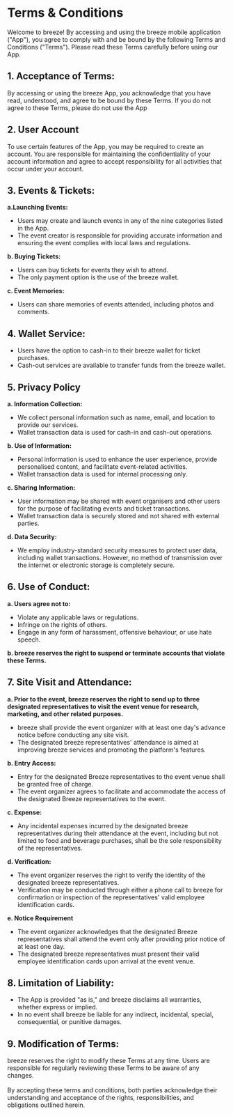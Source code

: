 # Terms & Conditions

Welcome to breeze! By accessing and using the breeze mobile application ("App"), you agree to comply with and be bound by the following Terms and Conditions ("Terms"). Please read these Terms carefully before using our App.

## 1. Acceptance of Terms:

By accessing or using the breeze App, you acknowledge that you have read, understood, and agree to be bound by these Terms. If you do not agree to these Terms, please do not use the App

## 2. User Account

To use certain features of the App, you may be required to create an account. You are responsible for maintaining the confidentiality of your account information and agree to accept responsibility for all activities that occur under your account.

## 3. Events & Tickets:

**a.Launching Events:**

- Users may create and launch events in any of the nine categories listed in the App.
- The event creator is responsible for providing accurate information and ensuring the event complies with local laws and regulations.

**b. Buying Tickets:**

- Users can buy tickets for events they wish to attend.
- The only payment option is the use of the breeze wallet.

**c. Event Memories:**

- Users can share memories of events attended, including photos and comments.

## 4. Wallet Service:

- Users have the option to cash-in to their breeze wallet for ticket purchases.
- Cash-out services are available to transfer funds from the breeze wallet.

## 5. Privacy Policy

**a. Information Collection:**

- We collect personal information such as name, email, and location to provide our services.
- Wallet transaction data is used for cash-in and cash-out operations.

**b. Use of Information:**

- Personal information is used to enhance the user experience, provide personalised content, and facilitate event-related activities.
- Wallet transaction data is used for internal processing only.

**c. Sharing Information:**

- User information may be shared with event organisers and other users for the purpose of facilitating events and ticket transactions.
- Wallet transaction data is securely stored and not shared with external parties.

**d. Data Security:**

- We employ industry-standard security measures to protect user data, including wallet transactions. However, no method of transmission over the internet or electronic storage is completely secure.

## 6. Use of Conduct:

**a. Users agree not to:**

- Violate any applicable laws or regulations.
- Infringe on the rights of others.
- Engage in any form of harassment, offensive behaviour, or use hate speech.

**b. breeze reserves the right to suspend or terminate accounts that violate these Terms.**

## 7. Site Visit and Attendance:

**a. Prior to the event, breeze reserves the right to send up to three designated representatives to visit the event venue for research, marketing, and other related purposes.**

- breeze shall provide the event organizer with at least one day's advance notice before conducting any site visit.
- The designated breeze representatives' attendance is aimed at improving breeze services and promoting the platform's features.

**b. Entry Access:**

- Entry for the designated Breeze representatives to the event venue shall be granted free of charge.
- The event organizer agrees to facilitate and accommodate the access of the designated Breeze representatives to the event.

**c. Expense:**

- Any incidental expenses incurred by the designated breeze representatives during their attendance at the event, including but not limited to food and beverage purchases, shall be the sole responsibility of the representatives.

**d. Verification:**

- The event organizer reserves the right to verify the identity of the designated breeze representatives.
- Verification may be conducted through either a phone call to breeze for confirmation or inspection of the representatives' valid employee identification cards.

**e. Notice Requirement**

- The event organizer acknowledges that the designated Breeze representatives shall attend the event only after providing prior notice of at least one day.
- The designated breeze representatives must present their valid employee identification cards upon arrival at the event venue.

## 8. Limitation of Liability:

- The App is provided "as is," and breeze disclaims all warranties, whether express or implied.
- In no event shall breeze be liable for any indirect, incidental, special, consequential, or punitive damages.

## 9. Modification of Terms:

breeze reserves the right to modify these Terms at any time. Users are responsible for regularly reviewing these Terms to be aware of any changes.
\
\
By accepting these terms and conditions, both parties acknowledge their understanding and acceptance of the rights, responsibilities, and obligations outlined herein.
